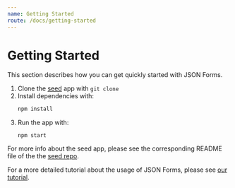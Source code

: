 ```yaml
---
name: Getting Started
route: /docs/getting-started
---
```


#  Getting Started

This section describes how you can get quickly started with JSON Forms.

1. Clone the [seed](https://github.com/eclipsesource/jsonforms-react-seed)  app with `git clone`
2. Install dependencies with: 
   ```bash
   npm install
   ```
3. Run the app with:
   ```
   npm start
   ```

For more info about the seed app, please see the corresponding README file of the
the [seed repo](https://github.com/eclipsesource/jsonforms-react-seed).

For a more detailed tutorial about the usage of JSON Forms, please
see [our tutorial](/docs/tutorial).
